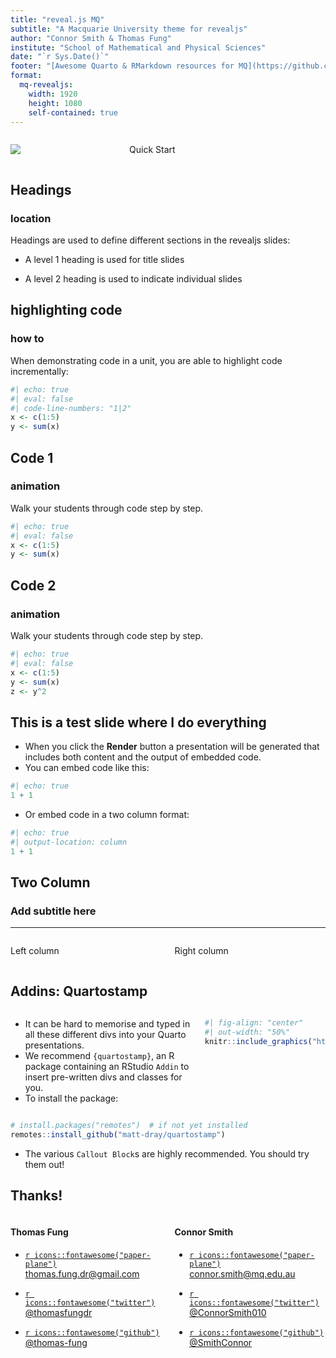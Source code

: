 ```yaml
---
title: "reveal.js MQ"
subtitle: "A Macquarie University theme for revealjs"
author: "Connor Smith & Thomas Fung"
institute: "School of Mathematical and Physical Sciences"
date: "`r Sys.Date()`"
footer: "[Awesome Quarto & RMarkdown resources for MQ](https://github.com/SmithConnor/revealMQ-presentation)"
format: 
  mq-revealjs:
    width: 1920
    height: 1080
    self-contained: true
---
```


::: {.columns .v-center-container}
::: {.column width="35%"}
![](https://raw.githubusercontent.com/thomas-fung/quarto-mq-revealjs-theme/main/_extensions/mq/MQ-diag-partial.png)
:::
<!-- 
The above code needs an Internet connection to work. If you want to compile your work locally, a copy of the image can be found in the _extensions folder. 
You can assessing it by adopting the following:
![](_extensions/thomas-fung/mq/MQ-diag-partial.png) -->
::: {.column width="65%"}
[Quick Start]{.section-header-text}

:::
:::

<!-- You can also add the above code as a code snippet within RStudio IDE.
Go to Tools > Global Options > Code > Editing > Edit Snippets, and then 
go to the section Markdown and paste the following code in:

snippet ch
	::: {.columns .v-center-container}
	::: {.column width="35%"}
	![](https://raw.githubusercontent.com/thomas-fung/quarto-mq-revealjs-theme/main/_extensions/mq/MQ-diag-partial.png)
	:::

	::: {.column width="65%"}

	[]{.section-header-text}

	:::
	:::

Then Save, Ok, apply. Now go back to your qmd file and after writing ch, and then press shift + Tab to insert to code.
--> 

## Headings

### location

Headings are used to define different sections in the revealjs slides:

-   A level 1 heading is used for title slides

-   A level 2 heading is used to indicate individual slides

## highlighting code

### how to


When demonstrating code in a unit, you are able to highlight code incrementally:

```r
#| echo: true
#| eval: false
#| code-line-numbers: "1|2"
x <- c(1:5)
y <- sum(x)

```

## Code 1

### animation


Walk your students through code step by step.

```r
#| echo: true
#| eval: false
x <- c(1:5)
y <- sum(x)

```

## Code 2

### animation

Walk your students through code step by step.

```r
#| echo: true
#| eval: false
x <- c(1:5)
y <- sum(x)
z <- y^2

```

## This is a test slide where I do everything

- When you click the **Render** button a presentation will be generated that includes both content and the output of embedded code. 
- You can embed code like this:

```r
#| echo: true
1 + 1
```

- Or embed code in a two column format:
```r
#| echo: true
#| output-location: column
1 + 1
```


## Two Column

### Add subtitle here

<hr size="2rem" color="#373A36">

:::: {.columns}

::: {.column width="50%"}
Left column
:::

::: {.column width="50%"}
Right column
:::

::::


## Addins: Quartostamp

:::: {.columns}

::: {.column width='60%'}

-   It can be hard to memorise and typed in all these different divs into your Quarto presentations.
-   We recommend `{quartostamp}`, an R package containing an RStudio `Addin` to insert pre-written divs and classes for you.
-   To install the package:

:::

::: {.column width='40%'}

```r
#| fig-align: "center"
#| out-width: "50%"
knitr::include_graphics("https://github.com/matt-dray/quartostamp/raw/main/man/figures/logo.png")
```

:::

::::


```r
# install.packages("remotes")  # if not yet installed
remotes::install_github("matt-dray/quartostamp")
```

- The various `Callout Block`s are highly recommended. You should try them out! 


## Thanks!



:::: {.columns}

::: {.column width='50%'}

#### Thomas Fung
- [`r icons::fontawesome("paper-plane")` thomas.fung.dr@gmail.com](mailto:thomas.fung.dr@gmail.com)

- [`r icons::fontawesome("twitter")` @thomasfungdr](http://twitter.com/thomasfungdr)

- [`r icons::fontawesome("github")` @thomas-fung](http://github.com/thomas-fung)

:::

::: {.column width='50%'}

#### Connor Smith

- [`r icons::fontawesome("paper-plane")` connor.smith@mq.edu.au](mailto:connor.smith@mq.edu.au)

- [`r icons::fontawesome("twitter")` @ConnorSmith010](http://twitter.com/ConnorSmith010)

- [`r icons::fontawesome("github")` @SmithConnor](https://github.com/SmithConnor)

:::

::::
